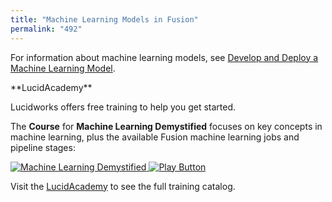 ```yaml
---
title: "Machine Learning Models in Fusion"
permalink: "492"
---
```


For information about machine learning models, see [Develop and Deploy a Machine Learning Model](/how-to/5yl6sw/develop-and-deploy-a-machine-learning-model).

<Note>
**LucidAcademy**

Lucidworks offers free training to help you get started.

The **Course** for **Machine Learning Demystified** focuses on key concepts in machine learning, plus the available Fusion machine learning jobs and pipeline stages:

<Frame>
  <a href="https://academy.lucidworks.com/machine-learning-demystified" target="_blank">
    <div class="note-image-wrapper">
      <img noZoom src="/assets/images/training-covers/ml-demystified.jpg" alt="Machine Learning Demystified" class="note-image" />
      <img noZoom src="/images/play-btn.svg" alt="Play Button" class="note-image-overlay" />
    </div>
  </a>
</Frame>


Visit the [LucidAcademy](https://academy.lucidworks.com) to see the full training catalog.
</Note>

